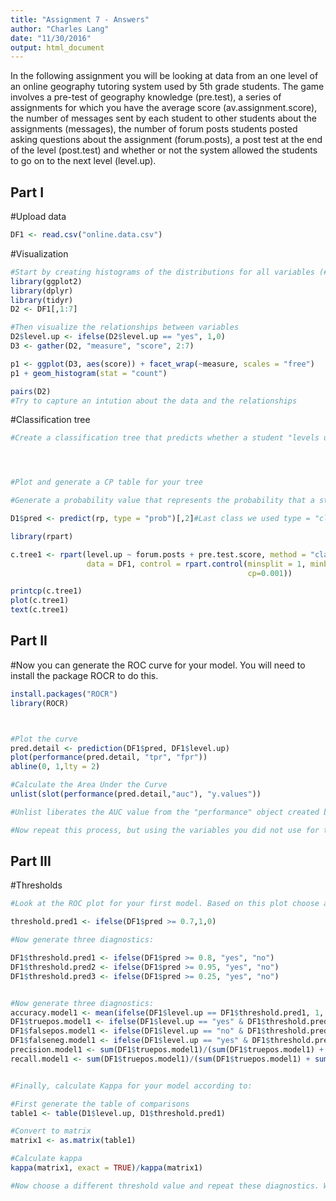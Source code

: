 ```yaml
---
title: "Assignment 7 - Answers"
author: "Charles Lang"
date: "11/30/2016"
output: html_document
---
```


In the following assignment you will be looking at data from an one level of an online geography tutoring system used by 5th grade students. The game involves a pre-test of geography knowledge (pre.test), a series of assignments for which you have the average score (av.assignment.score),  the number of messages sent by each student to other students about the assignments (messages), the number of forum posts students posted asking questions about the assignment (forum.posts), a post test at the end of the level (post.test) and whether or not the system allowed the students to go on to the next level (level.up).  

## Part I

#Upload data
```r

DF1 <- read.csv("online.data.csv")

```

#Visualization 
```r
#Start by creating histograms of the distributions for all variables (#HINT: look up "facet" in the ggplot documentation)
library(ggplot2)
library(dplyr)
library(tidyr)
D2 <- DF1[,1:7]

#Then visualize the relationships between variables
D2$level.up <- ifelse(D2$level.up == "yes", 1,0)
D3 <- gather(D2, "measure", "score", 2:7)

p1 <- ggplot(D3, aes(score)) + facet_wrap(~measure, scales = "free")
p1 + geom_histogram(stat = "count")

pairs(D2)
#Try to capture an intution about the data and the relationships

```
#Classification tree
```r
#Create a classification tree that predicts whether a student "levels up" in the online course using three variables of your choice (As we did last time, set all controls to their minimums)




#Plot and generate a CP table for your tree 

#Generate a probability value that represents the probability that a student levels up based your classification tree 

D1$pred <- predict(rp, type = "prob")[,2]#Last class we used type = "class" which predicted the classification for us, this time we are using type = "prob" to see the probability that our classififcation is based on.
```

```r
library(rpart)

c.tree1 <- rpart(level.up ~ forum.posts + pre.test.score, method = "class",
                 data = DF1, control = rpart.control(minsplit = 1, minbucket = 1,
                                                     cp=0.001))

printcp(c.tree1)
plot(c.tree1)
text(c.tree1)


```

## Part II
#Now you can generate the ROC curve for your model. You will need to install the package ROCR to do this.
```r
install.packages("ROCR")
library(ROCR)



#Plot the curve
pred.detail <- prediction(DF1$pred, DF1$level.up) 
plot(performance(pred.detail, "tpr", "fpr"))
abline(0, 1,lty = 2)

#Calculate the Area Under the Curve
unlist(slot(performance(pred.detail,"auc"), "y.values"))

#Unlist liberates the AUC value from the "performance" object created by ROCR

#Now repeat this process, but using the variables you did not use for the previous model and compare the plots & results of your two models. Which one do you think was the better model? Why?
```
## Part III
#Thresholds
```r
#Look at the ROC plot for your first model. Based on this plot choose a probability threshold that balances capturing the most correct predictions against false positives. Then generate a new variable in your data set that classifies each student according to your chosen threshold.

threshold.pred1 <- ifelse(DF1$pred >= 0.7,1,0)

#Now generate three diagnostics:

DF1$threshold.pred1 <- ifelse(DF1$pred >= 0.8, "yes", "no")
DF1$threshold.pred2 <- ifelse(DF1$pred >= 0.95, "yes", "no")
DF1$threshold.pred3 <- ifelse(DF1$pred >= 0.25, "yes", "no")


#Now generate three diagnostics:
accuracy.model1 <- mean(ifelse(DF1$level.up == DF1$threshold.pred1, 1, 0))
DF1$truepos.model1 <- ifelse(DF1$level.up == "yes" & DF1$threshold.pred1 == "yes", 1, 0)
DF1$falsepos.model1 <- ifelse(DF1$level.up == "no" & DF1$threshold.pred1 == "yes", 1,0)
DF1$falseneg.model1 <- ifelse(DF1$level.up == "yes" & DF1$threshold.pred1 == "no", 1,0)
precision.model1 <- sum(DF1$truepos.model1)/(sum(DF1$truepos.model1) + sum(DF1$falsepos.model1))
recall.model1 <- sum(DF1$truepos.model1)/(sum(DF1$truepos.model1) + sum(DF1$falseneg.model1))


#Finally, calculate Kappa for your model according to:

#First generate the table of comparisons
table1 <- table(D1$level.up, D1$threshold.pred1)

#Convert to matrix
matrix1 <- as.matrix(table1)

#Calculate kappa
kappa(matrix1, exact = TRUE)/kappa(matrix1)

#Now choose a different threshold value and repeat these diagnostics. What conclusions can you draw about your two thresholds?

```


